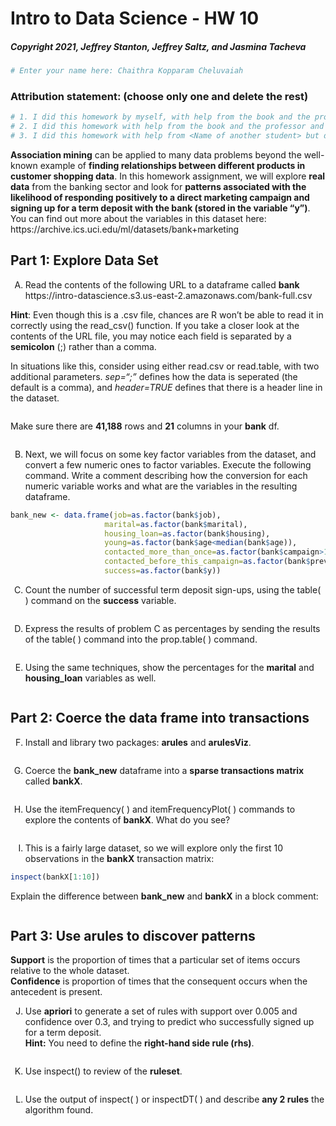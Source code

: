 # Intro to Data Science - HW 10

##### Copyright 2021, Jeffrey Stanton, Jeffrey Saltz, and Jasmina Tacheva


```r
# Enter your name here: Chaithra Kopparam Cheluvaiah
```

### Attribution statement: (choose only one and delete the rest)


```r
# 1. I did this homework by myself, with help from the book and the professor.
# 2. I did this homework with help from the book and the professor and these Internet sources:
# 3. I did this homework with help from <Name of another student> but did not cut and paste any code.
```

**Association mining** can be applied to many data problems beyond the well-known example of **finding relationships between different products in customer shopping data**. In this homework assignment, we will explore **real data** from the banking sector and look for **patterns associated with the likelihood of responding positively to a direct marketing campaign and signing up for a term deposit with the bank (stored in the variable “y”)**. <br>
You can find out more about the variables in this dataset here: https://archive.ics.uci.edu/ml/datasets/bank+marketing

## Part 1: Explore Data Set

A.	Read the contents of the following URL to a dataframe called **bank** <br>
https://intro-datascience.s3.us-east-2.amazonaws.com/bank-full.csv

**Hint**: Even though this is a .csv file, chances are R won’t be able to read it in correctly using the read_csv() function. If you take a closer look at the contents of the URL file, you may notice each field is separated by a **semicolon** (;) rather than a comma. 

In situations like this, consider using either read.csv or read.table, with two additional parameters. *sep=";"* defines how the data is seperated (the default is a comma), and *header=TRUE* defines that there is a header line in the dataset. 


```r

```

Make sure there are **41,188** rows and **21** columns in your **bank** df.


```r

```

B.	Next, we will focus on some key factor variables from the dataset, and convert a few numeric ones to factor variables. Execute the following command.  Write a comment describing how the conversion for each numeric variable works and what are the variables in the resulting dataframe.


```r
bank_new <- data.frame(job=as.factor(bank$job),
                     marital=as.factor(bank$marital),
                     housing_loan=as.factor(bank$housing),
                     young=as.factor(bank$age<median(bank$age)),
                     contacted_more_than_once=as.factor(bank$campaign>1),
                     contacted_before_this_campaign=as.factor(bank$previous<0),
                     success=as.factor(bank$y))
```

C.	Count the number of successful term deposit sign-ups, using the table( ) command on the **success** variable.


```r

```

D.	Express the results of problem C as percentages by sending the results of the table( ) command into the prop.table( ) command.


```r

```

E.	Using the same techniques, show the percentages for the **marital** and **housing_loan** variables as well.


```r

```

## Part 2: Coerce the data frame into transactions

F.	Install and library two packages: **arules** and **arulesViz**.


```r

```

G.	Coerce the **bank_new** dataframe into a **sparse transactions matrix** called **bankX**.


```r

```

H.	Use the itemFrequency( ) and itemFrequencyPlot( ) commands to explore the contents of **bankX**. What do you see?
```r

```

I.	This is a fairly large dataset, so we will explore only the first 10 observations in the **bankX** transaction matrix:
```r
inspect(bankX[1:10]) 
```

Explain the difference between **bank_new** and **bankX** in a block comment:
```r

```

## Part 3: Use arules to discover patterns

**Support** is the proportion of times that a particular set of items occurs relative to the whole dataset. <br>
**Confidence** is proportion of times that the consequent occurs when the antecedent is present. <br>

J.	Use **apriori** to generate a set of rules with support over 0.005 and confidence over 0.3, and trying to predict who successfully signed up for a term deposit. <br>
**Hint:** You need to define the **right-hand side rule (rhs)**.
```r

```

K.	Use inspect() to review of the **ruleset**.
```r

```

L.	Use the output of inspect( ) or inspectDT( ) and describe **any 2 rules** the algorithm found.
```r

```
